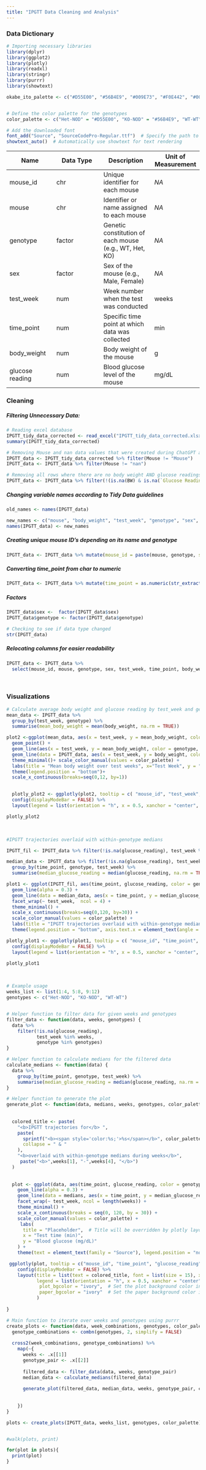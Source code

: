 ```yaml
---
title: "IPGTT Data Cleaning and Analysis"
---
```




### Data Dictionary


```r

# Importing necessary libraries
library(dplyr)
library(ggplot2)
library(plotly)
library(readxl)
library(stringr)
library(purrr)
library(showtext)

okabe_ito_palette <- c("#D55E00", "#56B4E9", "#009E73", "#F0E442", "#0072B2", "#E69F00", "#CC79A7", "#999999")


# Define the color palette for the genotypes
color_palette <- c("Het-NOD" = "#D55E00", "KO-NOD" = "#56B4E9", "WT-WT" = "#009E73")

# Add the downloaded font
font_add("Source", "SourceCodePro-Regular.ttf")  # Specify the path to the font file
showtext_auto()  # Automatically use showtext for text rendering

```

| Name            | Data Type | Description                                            | Unit of Measurement |
|------------------|------------------|-------------------|------------------|
| mouse_id        | chr       | Unique identifier for each mouse                       | *NA*                |
| mouse           | chr       | Identifier or name assigned to each mouse              | *NA*                |
| genotype        | factor    | Genetic constitution of each mouse (e.g., WT, Het, KO) | *NA*                |
| sex             | factor    | Sex of the mouse (e.g., Male, Female)                  | *NA*                |
| test_week       | num       | Week number when the test was conducted                | weeks               |
| time_point      | num       | Specific time point at which data was collected        | min                 |
| body_weight     | num       | Body weight of the mouse                               | g                   |
| glucose reading | num       | Blood glucose level of the mouse                       | mg/dL               |

### Cleaning

##### Filtering Unnecessary Data:

```r
# Reading excel database
IPGTT_tidy_data_corrected <- read_excel("IPGTT_tidy_data_corrected.xlsx")
summary(IPGTT_tidy_data_corrected)

```

```r

# Removing Mouse and nan data values that were created during ChatGPT analysis
IPGTT_data <- IPGTT_tidy_data_corrected %>% filter(Mouse != "Mouse")
IPGTT_data <- IPGTT_data %>% filter(Mouse != "nan")

# Removing all rows where there are no body weight AND glucose readings
IPGTT_data <- IPGTT_data %>% filter(!(is.na(BW) & is.na(`Glucose Reading`)))

```

##### Changing variable names according to Tidy Data guidelines

```r
old_names <- names(IPGTT_data)

new_names <- c("mouse", "body_weight", "test_week", "genotype", "sex", "time_point", "glucose_reading")
names(IPGTT_data) <- new_names
```

##### Creating unique mouse ID's depending on its name and genotype

```r
IPGTT_data <- IPGTT_data %>% mutate(mouse_id = paste(mouse, genotype, sep = "-"))
```

##### Converting time_point from char to numeric

```r
IPGTT_data <- IPGTT_data %>% mutate(time_point = as.numeric(str_extract(time_point, "\\d+")))
```

##### Factors

```r
IPGTT_data$sex <-  factor(IPGTT_data$sex)
IPGTT_data$genotype <- factor(IPGTT_data$genotype)

# Checking to see if data type changed
str(IPGTT_data)
```

##### Relocating columns for easier readability

```r
IPGTT_data <- IPGTT_data %>%
  select(mouse_id, mouse, genotype, sex, test_week, time_point, body_weight, glucose_reading, everything())
```


\



### Visualizations

```r
# Calculate average body weight and glucose reading by test_week and genotype
mean_data <- IPGTT_data %>%
  group_by(test_week, genotype) %>%
  summarise(mean_body_weight = mean(body_weight, na.rm = TRUE))

plot2 <-ggplot(mean_data, aes(x = test_week, y = mean_body_weight, color = genotype)) +
  geom_point() +
  geom_line(aes(x = test_week, y = mean_body_weight, color = genotype, group = genotype)) +
  geom_line(data = IPGTT_data, aes(x = test_week, y = body_weight, color = genotype, group = mouse_id), alpha = 0.5)+
  theme_minimal()+ scale_color_manual(values = color_palette) +
  labs(title = "Mean body weight over test weeks", x="Test Week", y = "Body Weight (g)",    subtitle = "(All 12 weeks of data)")+
  theme(legend.position = "bottom")+
  scale_x_continuous(breaks=seq(0,12, by=1)) 

  
  plotly_plot2 <- ggplotly(plot2, tooltip = c( "mouse_id", "test_week", "body_weight", "mean_body_weight")) %>%
  config(displayModeBar = FALSE) %>% 
  layout(legend = list(orientation = "h", x = 0.5, xanchor = "center", y = -0.2))

plotly_plot2
```

\


```r
#IPGTT trajectories overlaid with within-genotype medians

IPGTT_fil <- IPGTT_data %>% filter(!is.na(glucose_reading), test_week %in% 1:4)

median_data <- IPGTT_data %>% filter(!is.na(glucose_reading), test_week %in% 1:4)  %>% 
  group_by(time_point, genotype, test_week) %>%
  summarise(median_glucose_reading = median(glucose_reading, na.rm = TRUE))

plot1 <- ggplot(IPGTT_fil, aes(time_point, glucose_reading, color = genotype, group = mouse_id)) +
  geom_line(alpha = 0.3) +
  geom_line(data = median_data, aes(x = time_point, y = median_glucose_reading, color = genotype, group = genotype)) + 
  facet_wrap(~ test_week,  ncol = 4) +
  theme_minimal() +
  scale_x_continuous(breaks=seq(0,120, by=30)) +
  scale_color_manual(values = color_palette) +
  labs(title = "IPGTT trajectories overlaid with within-genotype medians", x="Test time (min)", y = "Blood glucose (mg/dL)",    subtitle = "(First four weeks of data)") +
  theme(legend.position = "bottom", axis.text.x = element_text(angle = 90))

plotly_plot1 <- ggplotly(plot1, tooltip = c( "mouse_id", "time_point", "glucose_reading", "median_glucose_reading")) %>%
  config(displayModeBar = FALSE) %>%
  layout(legend = list(orientation = "h", x = 0.5, xanchor = "center", y = -0.2))

plotly_plot1

```

\
```r

# Example usage
weeks_list <- list(1:4, 5:8, 9:12)
genotypes <- c("Het-NOD", "KO-NOD", "WT-WT")


# Helper function to filter data for given weeks and genotypes
filter_data <- function(data, weeks, genotypes) {
  data %>%
    filter(!is.na(glucose_reading), 
           test_week %in% weeks, 
           genotype %in% genotypes)
}

# Helper function to calculate medians for the filtered data
calculate_medians <- function(data) {
  data %>%
    group_by(time_point, genotype, test_week) %>%
    summarise(median_glucose_reading = median(glucose_reading, na.rm = TRUE), .groups = 'drop')
}

# Helper function to generate the plot
generate_plot <- function(data, medians, weeks, genotypes, color_palette) {
  
  
  colored_title <- paste(
    "<b>IPGTT trajectories for</b> ",
    paste(
      sprintf("<b><span style='color:%s;'>%s</span></b>", color_palette[genotypes], genotypes),
      collapse = " & "
    ),
    "<b>overlaid with within-genotype medians during weeks</b>",
     paste("<b>",weeks[1], "-",weeks[4], "</b>")
  )
  
  
  plot <- ggplot(data, aes(time_point, glucose_reading, color = genotype, group = mouse_id)) +
    geom_line(alpha = 0.3) +
    geom_line(data = medians, aes(x = time_point, y = median_glucose_reading, color = genotype, group = genotype)) + 
    facet_wrap(~ test_week, ncol = length(weeks)) +
    theme_minimal() +
    scale_x_continuous(breaks = seq(0, 120, by = 30)) +
    scale_color_manual(values = color_palette) +
     labs(
      title = "Placeholder",  # Title will be overridden by plotly layout
      x = "Test time (min)", 
      y = "Blood glucose (mg/dL)"
    ) +
    theme(text = element_text(family = "Source"), legend.position = "none", axis.text.x = element_text(angle = 90))

 ggplotly(plot, tooltip = c("mouse_id", "time_point", "glucose_reading", "median_glucose_reading")) %>%
    config(displayModeBar = FALSE) %>%
    layout(title = list(text = colored_title, font = list(size = 15), x = 0), 
           legend = list(orientation = "h", x = 0.5, xanchor = "center", y = -0.2),
            plot_bgcolor = "ivory",  # Set the plot background color in plotly
            paper_bgcolor = "ivory"  # Set the paper background color in plotly
           )
  
}

# Main function to iterate over weeks and genotypes using purrr
create_plots <- function(data, week_combinations, genotypes, color_palette) {
  genotype_combinations <- combn(genotypes, 2, simplify = FALSE)
  
  cross2(week_combinations, genotype_combinations) %>%
    map(~{
      weeks <- .x[[1]]
      genotype_pair <- .x[[2]]
      
      filtered_data <- filter_data(data, weeks, genotype_pair)
      median_data <- calculate_medians(filtered_data)
      
      generate_plot(filtered_data, median_data, weeks, genotype_pair, color_palette)
    
      
    })
}

plots <- create_plots(IPGTT_data, weeks_list, genotypes, color_palette)


#walk(plots, print)

for(plot in plots){
  print(plot)
}


```





